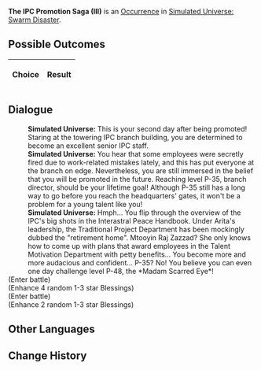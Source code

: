 {{Simulated Universe Event Infobox
|title         = The IPC Promotion Saga (III)
|image         = Random Event Bond.png
|type          =
|domains_su    = 
|domains_ext   = 
|domains_swarm = Occurrence
|domains_gng   = 
|requirements  =
|prev          = {{tx}}
|next          = {{tx}}
|indexRewards  =
|characters    = 
}}
'''The IPC Promotion Saga (III)''' is an [[Simulated Universe/Occurrence|Occurrence]] in [[Simulated Universe: Swarm Disaster]].

==Possible Outcomes==
{| class="article-table"
!Choice
!Result

|}

<!--
==Gameplay Notes==

-->
==Dialogue==
{{Dialogue Start}}
:'''Simulated Universe:''' This is your second day after being promoted! Staring at the towering IPC branch building, you are determined to become an excellent senior IPC staff.
:'''Simulated Universe:''' You hear that some employees were secretly fired due to work-related mistakes lately, and this has put everyone at the branch on edge. Nevertheless, you are still immersed in the belief that you will be promoted in the future. Reaching level P-35, branch director, should be your lifetime goal! Although P-35 still has a long way to go before you reach the headquarters' gates, it won't be a problem for a young talent like you!
:'''Simulated Universe:''' Hmph... You flip through the overview of the IPC's big shots in the Interastral Peace Handbook. Under Arita's leadership, the Traditional Project Department has been mockingly dubbed the "retirement home". Mtooyin Raj Zazzad? She only knows how to come up with plans that award employees in the Talent Motivation Department with petty benefits... You become more and more audacious and confident... P-35? No! You believe you can even one day challenge level P-48, the *Madam Scarred Eye*!
;(Enter battle)
:{{Enemy List|Svarog*1/ATK +%, DEF +%, HP +%, SPD +%, Toughness +%}}
;(Enhance 4 random 1-3 star Blessings)
;(Enter battle)
:{{Enemy List|Silvermane Soldier*3/ATK +%, DEF +%, HP +%, SPD +%, Toughness +%}}
;(Enhance 2 random 1-3 star Blessings)
{{Dialogue End}}

==Other Languages==
{{Other Languages
|en   = The IPC Promotion Saga (III)
|zhs  = 星际和平公司「升职记」（其三）
|zht  = 星際和平公司「升職記」（其三）
|ja   = スターピースカンパニー「{{Rubi|昇進記|しょうしんき}}」（3）
|ko   = 스타피스 컴퍼니 「승진기」 (3)
|es   = La saga del ascenso de la Corporación III
|fr   = Saga de la CPI (III)
|ru   = Сага о карьере в КММ III
|th   = "บันทึกการเลื่อนตำแหน่ง" องค์กรสันติภาพแห่งดวงดาว (3)
|vi   = Công Ty Hành Tinh Hòa Bình "Nhật Ký Thăng Chức" 3
|de   = Die IFK-Beförderungsgeschichte (Teil 3)
|id   = Kisah Promosi IPC (3)
|pt   = A Saga de Promoção da CPI (III)
}}

==Change History==
{{Change History|1.3}}
